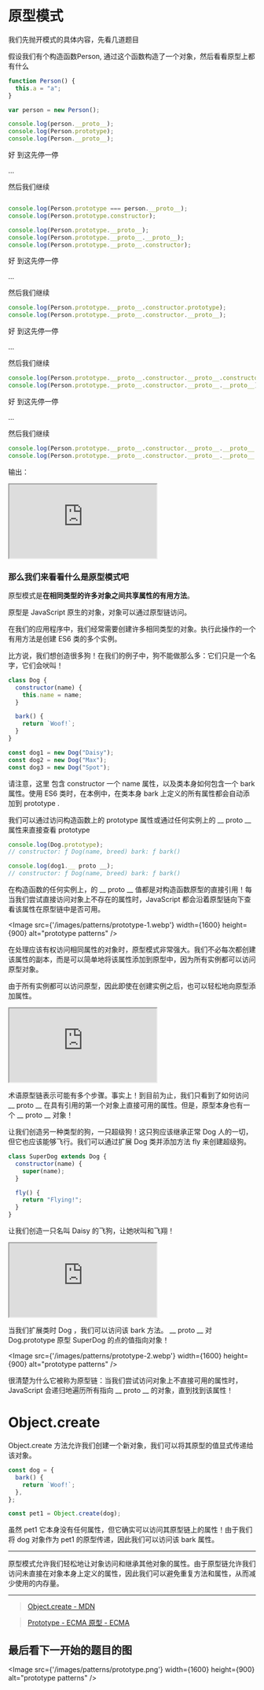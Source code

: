 
# 原型模式

我们先抛开模式的具体内容，先看几道题目

假设我们有个构造函数Person, 通过这个函数构造了一个对象，然后看看原型上都有什么

``` JavaScript
function Person() {
  this.a = "a";
}

var person = new Person();

console.log(person.__proto__);
console.log(Person.prototype);
console.log(Person.__proto__);
```

好 到这先停一停  

...

然后我们继续  

``` JavaScript

console.log(Person.prototype === person.__proto__);
console.log(Person.prototype.constructor);

console.log(Person.prototype.__proto__);
console.log(Person.prototype.__proto__.__proto__);
console.log(Person.prototype.__proto__.constructor);

```

好 到这先停一停  

...

然后我们继续  

``` JavaScript
console.log(Person.prototype.__proto__.constructor.prototype);
console.log(Person.prototype.__proto__.constructor.__proto__);
```

好 到这先停一停  

...

然后我们继续  

``` JavaScript
console.log(Person.prototype.__proto__.constructor.__proto__.constructor);
console.log(Person.prototype.__proto__.constructor.__proto__.__proto__);
```

好 到这先停一停  

...

然后我们继续  

``` JavaScript
console.log(Person.prototype.__proto__.constructor.__proto__.__proto__.prototype);
console.log(Person.prototype.__proto__.constructor.__proto__.__proto__.__proto__);
```

输出：

<iframe src="https://codesandbox.io/embed/h6gwr8?view=editor+%2B+preview&module=%2Fsrc%2Findex.mjs&hidenavigation=1&expanddevtools=1"
    style={{width: "100%", height: "500px", border: "0", borderRadius: "4px", overflow: "hidden"}}
    title="prototype-3"
    allow="accelerometer; ambient-light-sensor; camera; encrypted-media; geolocation; gyroscope; hid; microphone; midi; payment; usb; vr; xr-spatial-tracking"
    sandbox="allow-forms allow-modals allow-popups allow-presentation allow-same-origin allow-scripts"
></iframe>

### 那么我们来看看什么是原型模式吧

原型模式是**在相同类型的许多对象之间共享属性的有用方法**。

原型是 JavaScript 原生的对象，对象可以通过原型链访问。

在我们的应用程序中，我们经常需要创建许多相同类型的对象。执行此操作的一个有用方法是创建 ES6 类的多个实例。

比方说，我们想创造很多狗！在我们的例子中，狗不能做那么多：它们只是一个名字，它们会吠叫！

``` JavaScript
class Dog {
  constructor(name) {
    this.name = name;
  }

  bark() {
    return `Woof!`;
  }
}

const dog1 = new Dog("Daisy");
const dog2 = new Dog("Max");
const dog3 = new Dog("Spot");
```

请注意，这里 包含 constructor 一个 name 属性，以及类本身如何包含一个 bark 属性。使用 ES6 类时，在本例中，在类本身 bark 上定义的所有属性都会自动添加到 prototype .

我们可以通过访问构造函数上的 prototype 属性或通过任何实例上的 __ proto __ 属性来直接查看 prototype

``` JavaScript
console.log(Dog.prototype);
// constructor: ƒ Dog(name, breed) bark: ƒ bark()

console.log(dog1.__ proto __);
// constructor: ƒ Dog(name, breed) bark: ƒ bark()
```

在构造函数的任何实例上，的 __ proto __ 值都是对构造函数原型的直接引用！每当我们尝试直接访问对象上不存在的属性时，JavaScript 都会沿着原型链向下查看该属性在原型链中是否可用。

<Image
    src={'/images/patterns/prototype-1.webp'}
    width={1600}
    height={900}
    alt="prototype patterns"
/>

在处理应该有权访问相同属性的对象时，原型模式非常强大。我们不必每次都创建该属性的副本，而是可以简单地将该属性添加到原型中，因为所有实例都可以访问原型对象。

由于所有实例都可以访问原型，因此即使在创建实例之后，也可以轻松地向原型添加属性。

<iframe src="https://codesandbox.io/embed/wyzsd8?view=editor+%2B+preview&module=%2Fsrc%2Findex.js&hidenavigation=1&expanddevtools=1"
    style={{width: "100%", height: "500px", border: "0", borderRadius: "4px", overflow: "hidden"}}
    title="pattern"
    allow="accelerometer; ambient-light-sensor; camera; encrypted-media; geolocation; gyroscope; hid; microphone; midi; payment; usb; vr; xr-spatial-tracking"
    sandbox="allow-forms allow-modals allow-popups allow-presentation allow-same-origin allow-scripts"
></iframe>

术语原型链表示可能有多个步骤。事实上！到目前为止，我们只看到了如何访问 __ proto __ 在具有引用的第一个对象上直接可用的属性。但是，原型本身也有一个 __ proto __ 对象！

让我们创造另一种类型的狗，一只超级狗！这只狗应该继承正常 Dog 人的一切，但它也应该能够飞行。我们可以通过扩展 Dog 类并添加方法 fly 来创建超级狗。

``` JavaScript
class SuperDog extends Dog {
  constructor(name) {
    super(name);
  }

  fly() {
    return "Flying!";
  }
}
```

让我们创造一只名叫 Daisy 的飞狗，让她吠叫和飞翔！

<iframe src="https://codesandbox.io/embed/45k2sm?view=editor+%2B+preview&module=%2Fsrc%2Findex.js&hidenavigation=1&expanddevtools=1"
    style={{width: "100%", height: "500px", border: "0", borderRadius: "4px", overflow: "hidden"}}
    title="prototype-2 (forked)"
    allow="accelerometer; ambient-light-sensor; camera; encrypted-media; geolocation; gyroscope; hid; microphone; midi; payment; usb; vr; xr-spatial-tracking"
    sandbox="allow-forms allow-modals allow-popups allow-presentation allow-same-origin allow-scripts"
></iframe>

当我们扩展类时 Dog ，我们可以访问该 bark 方法。 __ proto __ 对 Dog.prototype 原型 SuperDog 的点的值指向对象！

<Image
    src={'/images/patterns/prototype-2.webp'}
    width={1600}
    height={900}
    alt="prototype patterns"
/>

很清楚为什么它被称为原型链：当我们尝试访问对象上不直接可用的属性时，JavaScript 会递归地遍历所有指向 __ proto __ 的对象，直到找到该属性！

# Object.create

Object.create 方法允许我们创建一个新对象，我们可以将其原型的值显式传递给该对象。

``` JavaScript
const dog = {
  bark() {
    return `Woof!`;
  },
};

const pet1 = Object.create(dog);
```

虽然 pet1 它本身没有任何属性，但它确实可以访问其原型链上的属性！由于我们将 dog 对象作为 pet1 的原型传递，因此我们可以访问该 bark 属性。

---

原型模式允许我们轻松地让对象访问和继承其他对象的属性。由于原型链允许我们访问未直接在对象本身上定义的属性，因此我们可以避免重复方法和属性，从而减少使用的内存量。

---

> [Object.create - MDN](https://developer.mozilla.org/en-US/docs/Web/JavaScript/Reference/Global_Objects/Object/create)

> [Prototype - ECMA 原型 - ECMA](https://262.ecma-international.org/5.1/#sec-4.3.5)

## 最后看下一开始的题目的图


<Image
    src={'/images/patterns/prototype.png'}
    width={1600}
    height={900}
    alt="prototype patterns"
/>